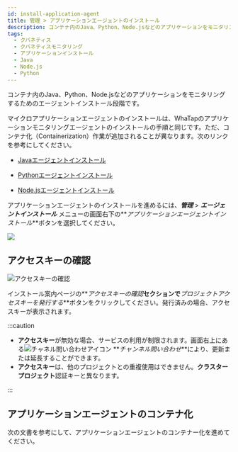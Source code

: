 ```yaml
---
id: install-application-agent
title: 管理 > アプリケーションエージェントのインストール
description: コンテナ内のJava、Python、Node.jsなどのアプリケーションをモニタリングするためのエージェントインストール段階です。
tags:
  - クバネティス
  - クバネティスモニタリング
  - アプリケーションインストール
  - Java
  - Node.js
  - Python
---
```



コンテナ内のJava、Python、Node.jsなどのアプリケーションをモニタリングするためのエージェントインストール段階です。

マイクロアプリケーションエージェントのインストールは、WhaTapのアプリケーションモニタリングエージェントのインストールの手順と同じです。ただ、コンテナ化（Containerization）作業が追加されることが異なります。次のリンクを参考にしてください。

-   [Javaエージェントインストール](https://docs.whatap.io/java/install-agent)

-   [Pythonエージェントインストール](https://docs.whatap.io/python/install-agent)

-   [Node.jsエージェントインストール](https://docs.whatap.io/nodejs/install-agent)

アプリケーションエージェントのインストールを進めるには、**_管理_** > **_エージェントインストール_** メニューの画面右下の**_アプリケーションエージェントインストール_**ボタンを選択してください。

![](/img/k8s-agent2application.png)

## アクセスキーの確認

![アクセスキーの確認](/img/k8s-application-accesskey.png)

インストール案内ページの**_アクセスキーの確認_**セクションで**_プロジェクトアクセスキーを発行する_**ボタンをクリックしてください。発行済みの場合、アクセスキーが表示されます。

:::caution

-   **アクセスキー**が無効な場合、サービスの利用が制限されます。画面右上にある![チャネル問い合わせアイコン](/img/ico-help.svg) **_チャンネル問い合わせ_**により、更新または延長することができます。
-   **アクセスキー**は、他のプロジェクトとの重複使用はできません。**クラスタープロジェクト**認証キーと異なります。

:::

## アプリケーションエージェントのコンテナ化

次の文書を参考にして、アプリケーションエージェントのコンテナー化を進めてください。


<DocCardList/>
